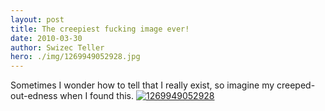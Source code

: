 ```yaml
---
layout: post
title: The creepiest fucking image ever!
date: 2010-03-30
author: Swizec Teller
hero: ./img/1269949052928.jpg
---
```


Sometimes I wonder how to tell that I really exist, so imagine my creeped-out-edness when I found this. [![](http://swizec.com/blog/wp-content/uploads/2010/03/1269949052928.jpg "1269949052928")](./img/1269949052928.jpg)
